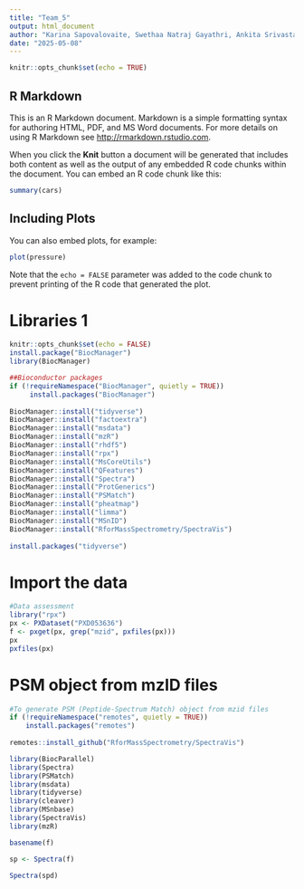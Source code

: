 ```yaml
---
title: "Team_5"
output: html_document
author: "Karina Sapovalovaite, Swethaa Natraj Gayathri, Ankita Srivastava"
date: "2025-05-08"
---
```


```r
knitr::opts_chunk$set(echo = TRUE)
```

## R Markdown

This is an R Markdown document. Markdown is a simple formatting syntax for authoring HTML, PDF, and MS Word documents. For more details on using R Markdown see <http://rmarkdown.rstudio.com>.

When you click the **Knit** button a document will be generated that includes both content as well as the output of any embedded R code chunks within the document. You can embed an R code chunk like this:

```r
summary(cars)
```

## Including Plots

You can also embed plots, for example:

```r
plot(pressure)
```

Note that the `echo = FALSE` parameter was added to the code chunk to prevent printing of the R code that generated the plot.


# Libraries 1

```r
knitr::opts_chunk$set(echo = FALSE)
install.package("BiocManager")
library(BiocManager)

##Bioconductor packages
if (!requireNamespace("BiocManager", quietly = TRUE))
     install.packages("BiocManager")
 
BiocManager::install("tidyverse")
BiocManager::install("factoextra")
BiocManager::install("msdata")
BiocManager::install("mzR")
BiocManager::install("rhdf5")
BiocManager::install("rpx")
BiocManager::install("MsCoreUtils")
BiocManager::install("QFeatures")
BiocManager::install("Spectra")
BiocManager::install("ProtGenerics")
BiocManager::install("PSMatch")
BiocManager::install("pheatmap")
BiocManager::install("limma")
BiocManager::install("MSnID")
BiocManager::install("RforMassSpectrometry/SpectraVis")
 
install.packages("tidyverse")
```

# Import the data
```r
#Data assessment
library("rpx")
px <- PXDataset("PXD053636")
f <- pxget(px, grep("mzid", pxfiles(px)))
px
pxfiles(px)
```
# PSM object from mzID files
```r
#To generate PSM (Peptide-Spectrum Match) object from mzid files
if (!requireNamespace("remotes", quietly = TRUE))
    install.packages("remotes")
 
remotes::install_github("RforMassSpectrometry/SpectraVis")

library(BiocParallel)
library(Spectra)
library(PSMatch)
library(msdata)
library(tidyverse)
library(cleaver)
library(MSnbase)
library(SpectraVis)
library(mzR)

basename(f)

sp <- Spectra(f)

Spectra(spd)
```
